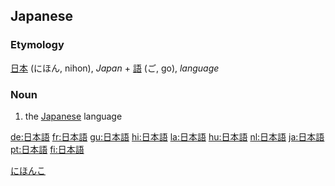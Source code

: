==Japanese==
===Etymology===
[[日本]] (にほん, nihon), ''Japan'' + [[語]] (ご, go), ''language''
===Noun===
{{janoun|にほんご|nihongo}}
# the [[Japanese]] language


[[Category:Japanese language|にほんこ]]
[[de:日本語]]
[[fr:日本語]]
[[gu:日本語]]
[[hi:日本語]]
[[la:日本語]]
[[hu:日本語]]
[[nl:日本語]]
[[ja:日本語]]
[[pt:日本語]]
[[fi:日本語]]